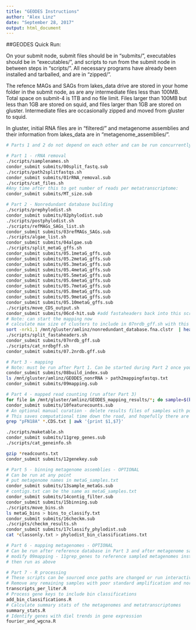 ```yaml
---
title: "GEODES Instructions"
author: "Alex Linz"
date: "September 28, 2017"
output: html_document
---
```


##GEODES Quick Run:

On your submit node, submit files should be in "submits/", executables should be in "executables/", and scripts to run from the submit node in between steps in "scripts/". All necessary programs have already been installed and tarballed, and are in "zipped/".

The refence MAGs and SAGs from lakes_data drive are stored in your home folder in the submit node, as are any intermediate files less than 100MB. Total space on submit-4 is 1TB and no file limit. Files larger than 100MB but less than 1GB are stored on squid, and files larger than 1GB are stored on gluster. Intermediate files are occasionally zipped and moved from gluster to squid.

In gluster, initial RNA files are in "filtered/" and metagenome assemblies and their information from lakes_data are in "metagenome_assemblies/".

```bash
# Parts 1 and 2 do not depend on each other and can be run concurrently

# Part 1 - rRNA removal
./scripts/samplenames.sh
condor_submit submits/00split_fastq.sub
./scripts/path2splitfastqs.sh
condor_submit submits/01rRNA_removal.sub
./scripts/cat_files.sh
#Any time after this to get number of reads per metatranscriptome:
condor_submit submits/MT_size.sub

# Part 2 - Nonredundant database building
./scripts/prephylodist.sh
condor_submit submits/02phylodist.sub
./scripts/postphylodist.sh
./scripts/refMAGs_SAGs_list.sh
condor_submit submits/03refMAGs_SAGs.sub
./scripts/algae_list.sh
condor_submit submits/04algae.sub
./scripts/split_metaG_gffs.sh
condor_submit submits/05.1metaG_gffs.sub
condor_submit submits/05.2metaG_gffs.sub
condor_submit submits/05.3metaG_gffs.sub
condor_submit submits/05.4metaG_gffs.sub
condor_submit submits/05.5metaG_gffs.sub
condor_submit submits/05.6metaG_gffs.sub
condor_submit submits/05.7metaG_gffs.sub
condor_submit submits/05.8metaG_gffs.sub
condor_submit submits/05.9metaG_gffs.sub
condor_submit submits/05.10metaG_gffs.sub
./scripts/move_CDS_output.sh
condor_submit submits/06cd-hit.sub #add fastaheaders back into this script
# Note: can start the mapping now
# calculate max size of clusters to include in 07nrdb_gff.sh with this command (add 1):
sort -nrk1,1 /mnt/gluster/amlinz/nonredundant_database.fna.clstr  | head -1 | cut -f1
./scripts/split_fastaheaders.sh
condor_submit submits/07nrdb_gff.sub
./scripts/cat_nrdbgff.sh
condor_submit submits/07.2nrdb.gff.sub

# Part 3 - mapping
# Note: must be run after Part 1. Can be started during Part 2 once you have the fasta file of the nonredundant database and before the gff file is finished processing.
condor_submit submits/08build_index.sub
ls /mnt/gluster/amlinz/GEODES_nonrRNA > path2mappingfastqs.txt
condor_submit submits/09mapping.sub

# Part 4 - mapped read counting (run after Part 3)
for file in /mnt/gluster/amlinz/GEODES_mapping_results/*; do sample=$(basename $file |cut -d'.' -f1); echo $sample;done > bamfiles.txt
condor_submit submits/10featurecounts.sub
# An optional manual curation - delete results files of samples with poor amplification of the standard (< 10 reads)
# This saves computational time down the road, and hopefully there are not many.
grep "pFN18A" *.CDS.txt | awk '{print $1,$7}'

./scripts/maketable.sh
condor_submit submits/11grep_genes.sub
./scripts/cat_geneinfo.sh

gzip *readcounts.txt
condor_submit submits/12genekey.sub

# Part 5 - binning metagenome assemblies - OPTIONAL
# Can be run at any point
# put metagenome names in metaG_samples.txt
condor_submit submits/13sample_metaGs.sub
# contigs.txt can be the same as metaG_samples.txt
condor_submit submits/14contig_filter.sub
condor_submit submits/15binning.sub
./scripts/move_bins.sh
ls metaG_bins > bins_to_classify.txt
condor_submit submits/16checkm.sub
./scripts/checkm_results.sh
condor_submit submits/17classify_phylodist.sub
cat *classonly.txt > phylodist_bin_classifications.txt

# Part 6 - mapping metagenomes - OPTIONAL
# Can be run after reference database in Part 3 and after metagenome sampling in Part 5
# modify 09mapping - 11grep_genes to reference sampled metagenomes instead of metatranscriptomes
# then run as above

# Part 7 - R processing
# These scripts can be sourced once paths are changed or run interactively. Make sure to NOT save large files in your github repo. Run one lake at a time to save RAM.
# Remove any remaining samples with poor standard amplification and normalize read counts to transcripts/L
transcripts_per_liter.R
# Process gene keys to include bin classifications
add_bin_classifications.R
# Calculate summary stats of the metagenomes and metatranscriptomes
summary_stats.R
# Identify genes with diel trends in gene expression
fourier_and_wgcna.R
```

